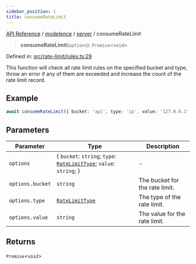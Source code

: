 ```yaml
---
sidebar_position: 1
title: consumeRateLimit
---
```


[API Reference](/api-reference/modelence/server/functions/../../../index) / [modelence](/api-reference/modelence/server/functions/../../index) / [server](/api-reference/modelence/server/functions/../index) / consumeRateLimit

> **consumeRateLimit**(`options`): `Promise`\<`void`\>

Defined in: [src/rate-limit/rules.ts:29](https://github.com/modelence/modelence/blob/3f1fd635e8381fab6218a1a4e54da43042986b70/packages/modelence/src/rate-limit/rules.ts#L29)

This function will check all rate limit rules on the specified bucket and type,
throw an error if any of them are exceeded and increase the count of the rate limit record.

## Example

```ts
await consumeRateLimit({ bucket: 'api', type: 'ip', value: '127.0.0.1' });
```

## Parameters

| Parameter | Type | Description |
| ------ | ------ | ------ |
| `options` | \{ `bucket`: `string`; `type`: [`RateLimitType`](/api-reference/modelence/server/functions/../type-aliases/RateLimitType); `value`: `string`; \} | - |
| `options.bucket` | `string` | The bucket for the rate limit. |
| `options.type` | [`RateLimitType`](/api-reference/modelence/server/functions/../type-aliases/RateLimitType) | The type of the rate limit. |
| `options.value` | `string` | The value for the rate limit. |

## Returns

`Promise`\<`void`\>
